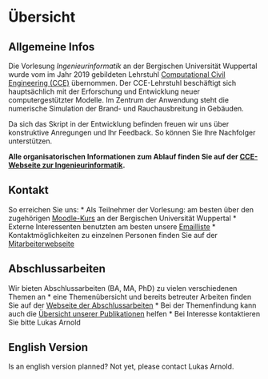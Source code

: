 # Übersicht {.unnumbered}

## Allgemeine Infos

Die Vorlesung *Ingenieurinformatik* an der Bergischen Universität Wuppertal wurde vom im Jahr 2019 gebildeten Lehrstuhl [Computational Civil Engineering (CCE)](https://cce.uni-wuppertal.de/) übernommen. Der CCE-Lehrstuhl beschäftigt sich hauptsächlich mit der Erforschung und Entwicklung neuer computergestützter Modelle. Im Zentrum der Anwendung steht die numerische Simulation der Brand- und Rauchausbreitung in Gebäuden.  

Da sich das Skript in der Entwicklung befinden freuen wir uns über konstruktive Anregungen und Ihr Feedback. So können Sie Ihre Nachfolger unterstützen.

**Alle organisatorischen Informationen zum Ablauf finden Sie auf der [CCE-Webseite zur Ingenieurinformatik](https://cce.uni-wuppertal.de/index.php?id=4178&L=0).**

## Kontakt

So erreichen Sie uns:
* Als Teilnehmer der Vorlesung: am besten über den zugehörigen [Moodle-Kurs](https://moodle.uni-wuppertal.de/course/view.php?id=46894) an der Bergischen Universität Wuppertal
* Externe Interessenten benutzten am besten unsere <a href="mailto:cce-inginf@lists.uni-wuppertal.de">Emailliste</a>
* Kontaktmöglichkeiten zu einzelnen Personen finden Sie auf der [Mitarbeiterwebseite](https://cce.uni-wuppertal.de/de/team/)


## Abschlussarbeiten

Wir bieten Abschlussarbeiten (BA, MA, PhD) zu vielen verschiedenen Themen an
* eine Themenübersicht und bereits betreuter Arbeiten finden Sie auf der [Webseite der Abschlussarbeiten](https://cce.uni-wuppertal.de/de/abschlussarbeiten/)
* Bei der Themenfindung kann auch die [Übersicht unserer Publikationen](https://www.fz-juelich.de/en/ias/ias-7/profiles/arnold-lukas/journal-articles) helfen
* Bei Interesse kontaktieren Sie bitte Lukas Arnold


## English Version

Is an english version planned? Not yet, please contact Lukas Arnold.